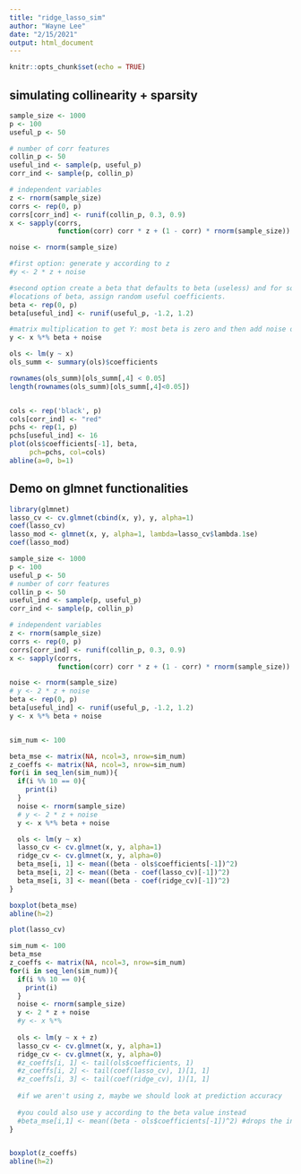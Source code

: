 ```yaml
---
title: "ridge_lasso_sim"
author: "Wayne Lee"
date: "2/15/2021"
output: html_document
---
```


```r
knitr::opts_chunk$set(echo = TRUE)
```

## simulating collinearity + sparsity
```r
sample_size <- 1000
p <- 100
useful_p <- 50

# number of corr features
collin_p <- 50
useful_ind <- sample(p, useful_p)
corr_ind <- sample(p, collin_p)

# independent variables
z <- rnorm(sample_size)
corrs <- rep(0, p)
corrs[corr_ind] <- runif(collin_p, 0.3, 0.9)
x <- sapply(corrs,
            function(corr) corr * z + (1 - corr) * rnorm(sample_size))

noise <- rnorm(sample_size)

#first option: generate y according to z
#y <- 2 * z + noise

#second option create a beta that defaults to beta (useless) and for some unknown 
#locations of beta, assign random useful coefficients. 
beta <- rep(0, p)
beta[useful_ind] <- runif(useful_p, -1.2, 1.2)

#matrix multiplication to get Y: most beta is zero and then add noise on top
y <- x %*% beta + noise

ols <- lm(y ~ x)
ols_summ <- summary(ols)$coefficients

rownames(ols_summ)[ols_summ[,4] < 0.05]
length(rownames(ols_summ)[ols_summ[,4]<0.05])


cols <- rep('black', p)
cols[corr_ind] <- "red"
pchs <- rep(1, p)
pchs[useful_ind] <- 16
plot(ols$coefficients[-1], beta,
     pch=pchs, col=cols)
abline(a=0, b=1)
```

## Demo on glmnet functionalities

```r
library(glmnet)
lasso_cv <- cv.glmnet(cbind(x, y), y, alpha=1)
coef(lasso_cv)
lasso_mod <- glmnet(x, y, alpha=1, lambda=lasso_cv$lambda.1se)
coef(lasso_mod)
```

```r


sample_size <- 1000
p <- 100
useful_p <- 50
# number of corr features
collin_p <- 50
useful_ind <- sample(p, useful_p)
corr_ind <- sample(p, collin_p)

# independent variables
z <- rnorm(sample_size)
corrs <- rep(0, p)
corrs[corr_ind] <- runif(collin_p, 0.3, 0.9)
x <- sapply(corrs,
            function(corr) corr * z + (1 - corr) * rnorm(sample_size))

noise <- rnorm(sample_size)
# y <- 2 * z + noise
beta <- rep(0, p)
beta[useful_ind] <- runif(useful_p, -1.2, 1.2)
y <- x %*% beta + noise


sim_num <- 100

beta_mse <- matrix(NA, ncol=3, nrow=sim_num)
z_coeffs <- matrix(NA, ncol=3, nrow=sim_num)
for(i in seq_len(sim_num)){
  if(i %% 10 == 0){
    print(i)
  }
  noise <- rnorm(sample_size)
  # y <- 2 * z + noise
  y <- x %*% beta + noise

  ols <- lm(y ~ x)
  lasso_cv <- cv.glmnet(x, y, alpha=1)
  ridge_cv <- cv.glmnet(x, y, alpha=0)
  beta_mse[i, 1] <- mean((beta - ols$coefficients[-1])^2)
  beta_mse[i, 2] <- mean((beta - coef(lasso_cv)[-1])^2)
  beta_mse[i, 3] <- mean((beta - coef(ridge_cv)[-1])^2)
}

boxplot(beta_mse)
abline(h=2)

plot(lasso_cv)
```








```r
sim_num <- 100
beta_mse
z_coeffs <- matrix(NA, ncol=3, nrow=sim_num)
for(i in seq_len(sim_num)){
  if(i %% 10 == 0){
    print(i)
  }
  noise <- rnorm(sample_size)
  y <- 2 * z + noise
  #y <- x %*%
  
  ols <- lm(y ~ x + z)
  lasso_cv <- cv.glmnet(x, y, alpha=1)
  ridge_cv <- cv.glmnet(x, y, alpha=0)
  #z_coeffs[i, 1] <- tail(ols$coefficients, 1)
  #z_coeffs[i, 2] <- tail(coef(lasso_cv), 1)[1, 1]
  #z_coeffs[i, 3] <- tail(coef(ridge_cv), 1)[1, 1]
  
  #if we aren't using z, maybe we should look at prediction accuracy
  
  #you could also use y according to the beta value instead
  #beta_mse[i,1] <- mean((beta - ols$coefficients[-1])^2) #drops the intercept term
}


boxplot(z_coeffs)
abline(h=2)
```
